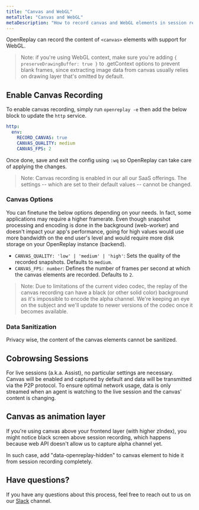 ```yaml
---
title: "Canvas and WebGL"
metaTitle: "Canvas and WebGL"
metaDescription: "How to record canvas and WebGL elements in session replay."
---
```


OpenReplay can record the content of `<canvas>` elements with support for WebGL.

> Note: if you're using WebGL context, make sure you're adding `{ preserveDrawingBuffer: true }` to .getContext options to prevent blank frames, since extracting image data from canvas usually relies on drawing layer that's omitted by default.

## Enable Canvas Recording

To enable canvas recording, simply run `openreplay -e` then add the below block to update the `http` service.

```yaml
http:
  env:
    RECORD_CANVAS: true
    CANVAS_QUALITY: medium
    CANVAS_FPS: 2
```

Once done, save and exit the config using `:wq` so OpenReplay can take care of applying the changes.

> Note: Canvas recording is enabled in our all our SaaS offerings. The settings -- which are set to their default values -- cannot be changed.

### Canvas Options

You can finetune the below options depending on your needs. In fact, some applications may require a higher framerate. Even though snapshot processing and encoding is done in the background (web-worker) and doesn't impact your app's performance, going for high values would use more bandwidth on the end user's level and would require more disk storage on your OpenReplay instance (backend).

- `CANVAS_QUALITY: 'low' | 'medium' | 'high'`: Sets the quality of the recorded snapshots. Defaults to `medium`.
- `CANVAS_FPS: number`: Defines the number of frames per second at which the canvas elements are recorded. Defaults to `2`.

> Note: Due to limitations of the current video codec, the replay of the canvas recording can have a black (or other solid color) background as it's impossible to encode the alpha channel. We're keeping an eye on the subject and we'll update to newer versions of the codec once it becomes available.

### Data Sanitization

Privacy wise, the content of the canvas elements cannot be sanitized.

## Cobrowsing Sessions

For live sessions (a.k.a. Assist), no particular settings are necessary. Canvas will be enabled and captured by default and data will be transmitted via the P2P protocol. To ensure optimal network usage, data is only streamed when an agent is watching to the live session and the canvas' content is changing.

## Canvas as animation layer

If you're using canvas above your frontend layer (with higher zIndex), you might notice black screen above session recording, which happens because web API doesn't allow us to capture alpha channel yet.

In such case, add "data-openreplay-hidden" to canvas element to hide it from session recording completely.

## Have questions?

If you have any questions about this process, feel free to reach out to us on our [Slack](https://slack.openreplay.com) channel.

